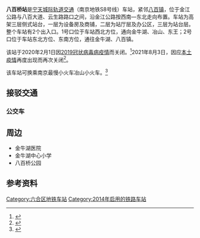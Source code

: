 {{Station Infobox
|Station Name = 八百桥
|Engname = Babaiqiao
|linecolour = {{南京地铁线路色|S8}}
|Image = Nanjing Metro S8 Babaiqiao Station.jpg
|Caption = 
|Code = 
|Location = [[江苏省|江苏省]][[南京市|南京市]][[六合区|六合区]]
|Coord = {{coord|32.433298|118.939642|format=dms|type:railwaystation_region:CN}}
|Colour = 
|Type = 高架侧式车站
|connections = [[南京公交|南京公交]]
|Line = {{RailwayLineColor|{{南京地铁线路色|S8}}|■}}[[南京地铁S8号线|南京地铁S8号线]]
|Open = 2014年8月1日
|Platform = 1个
|Exit = 2个
|Openhours = 
|Time First = 
|Time Last = 
|Map = 
}}
{{multiple image|align=right|width=220|direction=vertical
|image1=八百桥站20210501 01.jpg|caption1=八百桥站站房
}}
'''八百桥站'''是[[宁天城际轨道交通|宁天城际轨道交通]]（南京地铁S8号线）车站，紧邻[[八百镇|八百镇]]，位于金江公路与八百大道、云生路路口之间，沿金江公路按西南—东北走向布置。车站为高架三层侧式站台，一层为设备房及商铺，二层为站厅层及办公区，三层为站台层。整个车站有2个出入口。1号口位于车站西北方位，通向金牛湖、冶山、东王；2号口位于车站东北方位、东南方位，通往金牛湖、八百镇。

该站于2020年2月1日因[[2019冠状病毒病疫情|2019冠状病毒病疫情]]而关闭。<ref>{{cite news|publisher=网易新闻|url=http://js.news.163.com/20/0201/09/F49RD21B04248E9B.html|title=2月1日起，南京江北两条地铁部分区段暂停运营|date=2020-02-01|accessdate=2020-02-01|archive-date=2020-02-01|archive-url=https://web.archive.org/web/20200201055853/http://js.news.163.com/20/0201/09/F49RD21B04248E9B.html|dead-url=no}}</ref>2021年8月3日，因应[[2021年南京禄口国际机场2019冠状病毒病聚集性疫情|本土疫情]]再度出现而再次关闭<ref>{{cite news |title=南京地铁1号线、3号线、S8号线部分区段停运 |url=https://www.bjnews.com.cn/detail/162789567114406.html |accessdate=2021-08-02 |work=新京报 |date=2021-08-02 |archive-date=2021-08-02 |archive-url=https://web.archive.org/web/20210802160552/https://www.bjnews.com.cn/detail/162789567114406.html |dead-url=no }}</ref>。

该车站可换乘南京最慢小火车冶山小火车。<ref>{{cite web|url=http://dz.xdkb.net/html/2014-06/21/content_346425.htm|title=冶山“最慢小火车”青奥会前开跑|publisher=现代快报|accessdate=2020-07-22|archive-date=2020-07-22|archive-url=https://web.archive.org/web/20200722084529/http://dz.xdkb.net/html/2014-06/21/content_346425.htm|dead-url=no}}</ref>

==接驳交通==
===公交车===
{{南京公交线路简单列表|station=八百桥地铁站（近1、2A出口）|G62}}
{{南京公交线路简单列表|station=青龙农贸市场（近2B出口）|458|459|460|628|629|630}}

==周边==
* 金牛湖医院
* 金牛湖中心小学
* 八百桥公园
==参考资料==
{{Reflist}}

{{宁天城际轨道交通车站}}

[[Category:六合区地铁车站|Category:六合区地铁车站]]
[[Category:2014年启用的铁路车站|Category:2014年启用的铁路车站]]